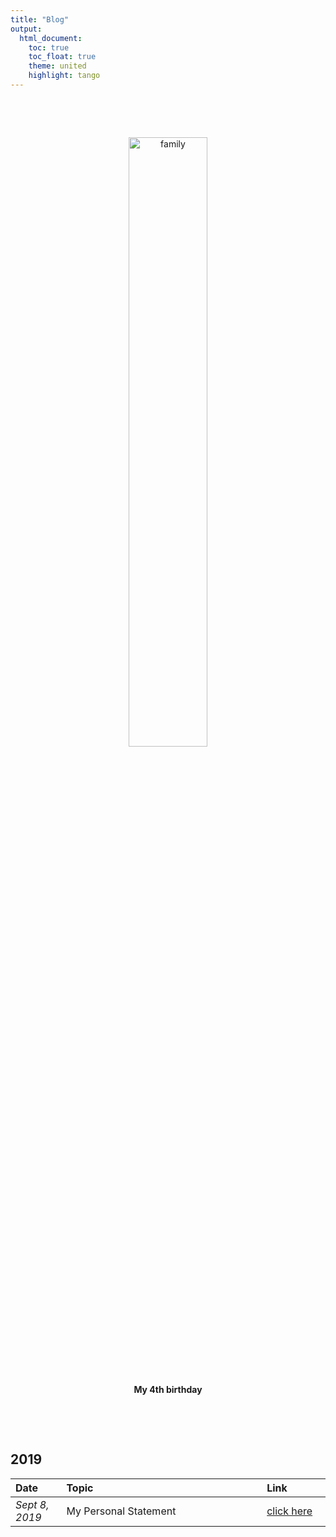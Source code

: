 ```yaml
---
title: "Blog"
output:
  html_document:
    toc: true
    toc_float: true
    theme: united
    highlight: tango
---
```

<link rel="stylesheet" href="../site_libs/academicons-1.8.6/css/academicons.min.css"/>
<br>

<center>   

<br>

<img src="../images/family.JPG" alt="family" style="width:50%; border:0px solid">

<br>

**My 4th birthday **

</center>

<br>


<br>



## 2019

| Date  | Topic | Link |
|:----------------|:-----------------------------------------------------------------|:--------------------|
*Sept 8, 2019*| My Personal Statement|[click here](ditl-firstblog.html)



<br>
